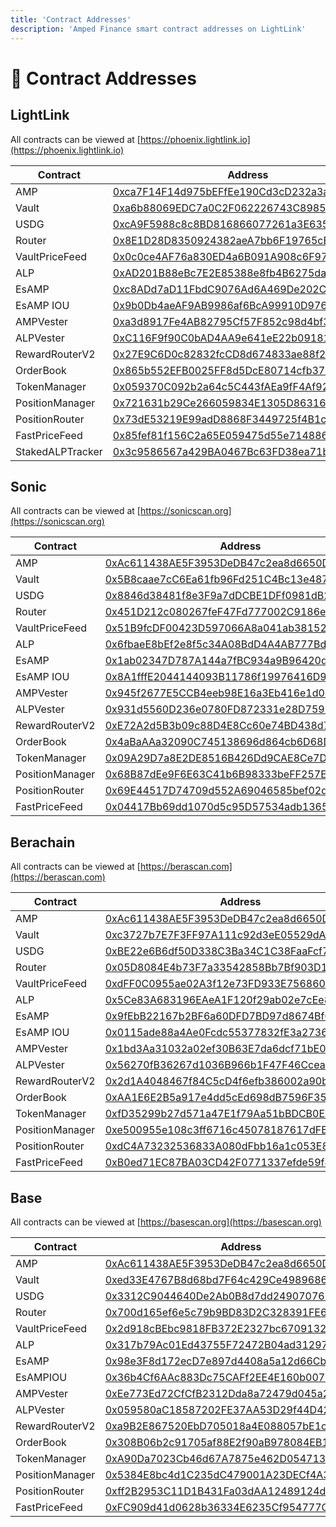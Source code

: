 ```yaml
---
title: 'Contract Addresses'
description: 'Amped Finance smart contract addresses on LightLink'
---
```


# 📄 Contract Addresses

## LightLink

All contracts can be viewed at [https://phoenix.lightlink.io](https://phoenix.lightlink.io)

| Contract | Address |
|----------|---------|
| AMP | [0xca7F14F14d975bEFfEe190Cd3cD232a3a988Ab9C](https://phoenix.lightlink.io/token/0xca7F14F14d975bEFfEe190Cd3cD232a3a988Ab9C) |
| Vault | [0xa6b88069EDC7a0C2F062226743C8985FF72bB2Eb](https://phoenix.lightlink.io/address/0xa6b88069EDC7a0C2F062226743C8985FF72bB2Eb) |
| USDG | [0xcA9F5988c8c8BD816866077261a3E63575e1F7d8](https://phoenix.lightlink.io/token/0xcA9F5988c8c8BD816866077261a3E63575e1F7d8) |
| Router | [0x8E1D28D8350924382aeA7bb6F19765cE4afDd933](https://phoenix.lightlink.io/address/0x8E1D28D8350924382aeA7bb6F19765cE4afDd933) |
| VaultPriceFeed | [0x0c0ce4AF76a830ED4a6B091A908c6F97Fd5a5Bb9](https://phoenix.lightlink.io/address/0x0c0ce4AF76a830ED4a6B091A908c6F97Fd5a5Bb9) |
| ALP | [0xAD201B88eBc7E2E85388e8fb4B6275da4525d5e5](https://phoenix.lightlink.io/token/0xAD201B88eBc7E2E85388e8fb4B6275da4525d5e5) |
| EsAMP | [0xc8ADd7aD11FbdC9076Ad6A469De202CB76eFF7B8](https://phoenix.lightlink.io/token/0xc8ADd7aD11FbdC9076Ad6A469De202CB76eFF7B8) |
| EsAMP IOU | [0x9b0Db4aeAF9AB9986af6BcA99910D976942ECA6C](https://phoenix.lightlink.io/token/0x9b0Db4aeAF9AB9986af6BcA99910D976942ECA6C) |
| AMPVester | [0xa3d8917Fe4AB82795Cf57F852c98d4bf3bE235cA](https://phoenix.lightlink.io/address/0xa3d8917Fe4AB82795Cf57F852c98d4bf3bE235cA) |
| ALPVester | [0xC116F9f90C0bAD4AA9e641eE22b091814280B42F](https://phoenix.lightlink.io/address/0xC116F9f90C0bAD4AA9e641eE22b091814280B42F) |
| RewardRouterV2 | [0x27E9C6D0c82832fcCD8d674833ae88f2eda056c1](https://phoenix.lightlink.io/address/0x27E9C6D0c82832fcCD8d674833ae88f2eda056c1) |
| OrderBook | [0x865b552EFB0025FF8d5DcE80714cfb37CA912a21](https://phoenix.lightlink.io/address/0x865b552EFB0025FF8d5DcE80714cfb37CA912a21) |
| TokenManager | [0x059370C092b2a64c5C443fAEa9fF4Af92145539F](https://phoenix.lightlink.io/address/0x059370C092b2a64c5C443fAEa9fF4Af92145539F) |
| PositionManager | [0x721631b29Ce266059834E1305D863163fA090C44](https://phoenix.lightlink.io/address/0x721631b29Ce266059834E1305D863163fA090C44) |
| PositionRouter | [0x73dE53219E99adD8868F3449725f4B1cecb047c1](https://phoenix.lightlink.io/address/0x73dE53219E99adD8868F3449725f4B1cecb047c1) |
| FastPriceFeed | [0x85fef81f156C2a65E059475d55e7148866ef0247](https://phoenix.lightlink.io/address/0x85fef81f156C2a65E059475d55e7148866ef0247) |
| StakedALPTracker | [0x3c9586567a429BA0467Bc63FD38ea71bB6B912E0](https://phoenix.lightlink.io/address/0x3c9586567a429BA0467Bc63FD38ea71bB6B912E0) |

## Sonic

All contracts can be viewed at [https://sonicscan.org](https://sonicscan.org)

| Contract | Address |
|----------|---------|
| AMP | [0xAc611438AE5F3953DeDB47c2ea8d6650D601C1B4](https://sonicscan.org/token/0xAc611438AE5F3953DeDB47c2ea8d6650D601C1B4) |
| Vault | [0x5B8caae7cC6Ea61fb96Fd251C4Bc13e48749C7Da](https://sonicscan.org/address/0x5B8caae7cC6Ea61fb96Fd251C4Bc13e48749C7Da) |
| USDG | [0x8846d38481f8e3F9a7dDCBE1DFf0981dB2bC04A3](https://sonicscan.org/token/0x8846d38481f8e3F9a7dDCBE1DFf0981dB2bC04A3) |
| Router | [0x451D212c080267feF47Fd777002C9186e61C5a2C](https://sonicscan.org/address/0x451D212c080267feF47Fd777002C9186e61C5a2C) |
| VaultPriceFeed | [0x51B9fcDF00423D597066A8a041ab38152a74Fe96](https://sonicscan.org/address/0x51B9fcDF00423D597066A8a041ab38152a74Fe96) |
| ALP | [0x6fbaeE8bEf2e8f5c34A08BdD4A4AB777Bd3f6764](https://sonicscan.org/token/0x6fbaeE8bEf2e8f5c34A08BdD4A4AB777Bd3f6764) |
| EsAMP | [0x1ab02347D787A144a7fBC934a9B96420d46e9eD8](https://sonicscan.org/token/0x1ab02347D787A144a7fBC934a9B96420d46e9eD8) |
| EsAMP IOU | [0x8A1fffE2044144093B11786f19976416D94Ed895](https://sonicscan.org/token/0x8A1fffE2044144093B11786f19976416D94Ed895) |
| AMPVester | [0x945f2677E5CCB4eeb98E16a3Eb416e1d0dcc0610](https://sonicscan.org/address/0x945f2677E5CCB4eeb98E16a3Eb416e1d0dcc0610) |
| ALPVester | [0x931d5560D236e0780FD872331e28D7598E0DeDcc](https://sonicscan.org/address/0x931d5560D236e0780FD872331e28D7598E0DeDcc) |
| RewardRouterV2 | [0xE72A2d5B3b09c88D4E8Cc60e74BD438d7168e80F](https://sonicscan.org/address/0xE72A2d5B3b09c88D4E8Cc60e74BD438d7168e80F) |
| OrderBook | [0x4aBaAAa32090C745138696d864cb6D68Df644689](https://sonicscan.org/address/0x4aBaAAa32090C745138696d864cb6D68Df644689) |
| TokenManager | [0x09A29D7a8E2DE8516B426Dd9CAE8Ce7D9cf59e25](https://sonicscan.org/address/0x09A29D7a8E2DE8516B426Dd9CAE8Ce7D9cf59e25) |
| PositionManager | [0x68B87dEe9F6E63C41b6B98333beFF257E21C02c4](https://sonicscan.org/address/0x68B87dEe9F6E63C41b6B98333beFF257E21C02c4) |
| PositionRouter | [0x69E44517D74709d552A69046585bef02d8c34D5B](https://sonicscan.org/address/0x69E44517D74709d552A69046585bef02d8c34D5B) |
| FastPriceFeed | [0x04417Bb69dd1070d5c95D57534adb1365c32f756](https://sonicscan.org/address/0x04417Bb69dd1070d5c95D57534adb1365c32f756) |

## Berachain

All contracts can be viewed at [https://berascan.com](https://berascan.com)

| Contract | Address |
|----------|---------|
| AMP | [0xAc611438AE5F3953DeDB47c2ea8d6650D601C1B4](https://berascan.com/address/0xAc611438AE5F3953DeDB47c2ea8d6650D601C1B4) |
| Vault | [0xc3727b7E7F3FF97A111c92d3eE05529dA7BD2f48](https://berascan.com/address/0xc3727b7E7F3FF97A111c92d3eE05529dA7BD2f48) |
| USDG | [0xBE22e6B6df50D338C3Ba34C1C38FaaFcf78D535F](https://berascan.com/token/0xBE22e6B6df50D338C3Ba34C1C38FaaFcf78D535F) |
| Router | [0x05D8084E4b73F7a33542858Bb7Bf903D10e1286E](https://berascan.com/address/0x05D8084E4b73F7a33542858Bb7Bf903D10e1286E) |
| VaultPriceFeed | [0xdFF0C0955ae02A3f12e73FD933E756860b430Dfc](https://berascan.com/address/0xdFF0C0955ae02A3f12e73FD933E756860b430Dfc) |
| ALP | [0x5Ce83A683196EAeA1F120f29ab02e7cEe8ffC8Bd](https://berascan.com/token/0x5Ce83A683196EAeA1F120f29ab02e7cEe8ffC8Bd) |
| EsAMP | [0x9fEbB22167b2BF6a60DFD7BD97d8674BfC917297](https://berascan.com/token/0x9fEbB22167b2BF6a60DFD7BD97d8674BfC917297) |
| EsAMP IOU | [0x0115ade88a4Ae0Fcdc55377832fE3a2736299FD5](https://berascan.com/token/0x0115ade88a4Ae0Fcdc55377832fE3a2736299FD5) |
| AMPVester | [0x1bd3Aa31032a02ef30B63E7da6dcf71bE034c29e](https://berascan.com/address/0x1bd3Aa31032a02ef30B63E7da6dcf71bE034c29e) |
| ALPVester | [0x56270fB36267d1036B966b1F47F46Ccea1C73a79](https://berascan.com/address/0x56270fB36267d1036B966b1F47F46Ccea1C73a79) |
| RewardRouterV2 | [0x2d1A4048467f84C5cD4f6efb386002a90ba50935](https://berascan.com/address/0x2d1A4048467f84C5cD4f6efb386002a90ba50935) |
| OrderBook | [0xAA1E6E2B5a917e4dd5cEd698dB7596F352c95207](https://berascan.com/address/0xAA1E6E2B5a917e4dd5cEd698dB7596F352c95207) |
| TokenManager | [0xfD35299b27d571a47E1f79Aa51bBDCB0E07609Ee](https://berascan.com/address/0xfD35299b27d571a47E1f79Aa51bBDCB0E07609Ee) |
| PositionManager | [0xe500955e108c3ff6716c45078187617dFB19619E](https://berascan.com/address/0xe500955e108c3ff6716c45078187617dFB19619E) |
| PositionRouter | [0xdC4A73232536833A080dFbb16a1c053E8F733c85](https://berascan.com/address/0xdC4A73232536833A080dFbb16a1c053E8F733c85) |
| FastPriceFeed | [0xB0ed71EC87BA03CD42F0771337efde59f4F7391C](https://berascan.com/address/0xB0ed71EC87BA03CD42F0771337efde59f4F7391C) |

## Base

All contracts can be viewed at [https://basescan.org](https://basescan.org)

| Contract | Address |
|----------|---------|
| AMP | [0xAc611438AE5F3953DeDB47c2ea8d6650D601C1B4](https://basescan.org/address/0xAc611438AE5F3953DeDB47c2ea8d6650D601C1B4) |
| Vault | [0xed33E4767B8d68bd7F64c429Ce4989686426a926](https://basescan.org/address/0xed33E4767B8d68bd7F64c429Ce4989686426a926) |
| USDG | [0x3312C9044640De2Ab0B8d7dd249070760FdB2bf9](https://basescan.org/address/0x3312C9044640De2Ab0B8d7dd249070760FdB2bf9) |
| Router | [0x700d165ef6e5c79b9BD83D2C328391FE61917af6](https://basescan.org/address/0x700d165ef6e5c79b9BD83D2C328391FE61917af6) |
| VaultPriceFeed | [0x2d918cBEbc9818FB372E2327bc6709132Aa17A71](https://basescan.org/address/0x2d918cBEbc9818FB372E2327bc6709132Aa17A71) |
| ALP | [0x317b79Ac01Ed43755F72472B04ad31297e33ab98](https://basescan.org/address/0x317b79Ac01Ed43755F72472B04ad31297e33ab98) |
| EsAMP | [0x98e3F8d172ecD7e897d4408a5a12d66Cb26a8793](https://basescan.org/address/0x98e3F8d172ecD7e897d4408a5a12d66Cb26a8793) |
| EsAMPIOU | [0x36b4Cf6AAc883Dc75CAFf2EE4E160b007B40ee79](https://basescan.org/address/0x36b4Cf6AAc883Dc75CAFf2EE4E160b007B40ee79) |
| AMPVester | [0xEe773Ed72CfCfB2312Dda8a72479d045a2520f36](https://basescan.org/address/0xEe773Ed72CfCfB2312Dda8a72479d045a2520f36) |
| ALPVester | [0x059580aC18587202FE37AA53D29f44D42dF992b4](https://basescan.org/address/0x059580aC18587202FE37AA53D29f44D42dF992b4) |
| RewardRouterV2 | [0xa9B2E867520EbD705018a4E088057bE1cdBB2A78](https://basescan.org/address/0xa9B2E867520EbD705018a4E088057bE1cdBB2A78) |
| OrderBook | [0x308B06b2c91705af88E2f90aB978084EB15955DC](https://basescan.org/address/0x308B06b2c91705af88E2f90aB978084EB15955DC) |
| TokenManager | [0xA90Da7023Cb46d67A7875e462D054713CBa28c32](https://basescan.org/address/0xA90Da7023Cb46d67A7875e462D054713CBa28c32) |
| PositionManager | [0x5384E8bc4d1C235dC479001A23DECf4A3662E3fF](https://basescan.org/address/0x5384E8bc4d1C235dC479001A23DECf4A3662E3fF) |
| PositionRouter | [0xff2B2953C11D1B431Fa03dAA12489124d8E47BdB](https://basescan.org/address/0xff2B2953C11D1B431Fa03dAA12489124d8E47BdB) |
| FastPriceFeed | [0xFC909d41d0628b36334E6235Cf954777Cece471a](https://basescan.org/address/0xFC909d41d0628b36334E6235Cf954777Cece471a) |